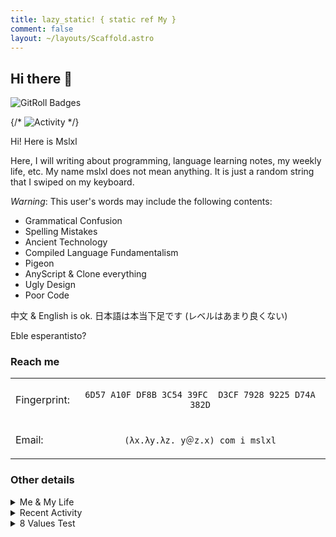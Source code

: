 ```yaml
---
title: lazy_static! { static ref My }
comment: false
layout: ~/layouts/Scaffold.astro
---
```


## Hi there 👋

![GitRoll Badges](https://gitroll.io/api/badges/profiles/v1/u9Xp8EyLvuVbaXdf99ltUYGb4k503)

{/* ![Activity](https://github-profile-summary-cards.vercel.app/api/cards/profile-details?username=mslxl) */}

Hi! Here is Mslxl


Here, I will writing about programming, language learning notes, my weekly life, etc.
My name mslxl does not mean anything. It is just a random string that I swiped on my keyboard.


*Warning*: This user's words may include the following contents:
- Grammatical Confusion
- Spelling Mistakes
- Ancient Technology
- Compiled Language Fundamentalism
- Pigeon
- AnyScript & Clone everything
- Ugly Design
- Poor Code


中文 & English is ok. <span lang="ja"> 日本語は本当下足です (レベルはあまり良くない) </span>

Eble esperantisto?



### Reach me

<center>
<table>
<tr>
<td>Fingerprint:</td>
<td>
<center>

`6D57 A10F DF8B 3C54 39FC  D3CF 7928 9225 D74A 382D`

</center>
</td>

</tr>
<tr>

<td>
Email: 
</td>

<td>
<center>

`(λx.λy.λz. y＠z.x) com i mslxl`

</center>
</td>
</tr>
</table>
</center>

### Other details

<details>
<summary>Me & My Life</summary>

Well, who am I? 

I do not know.

I am just a average guy who is trying to be a better person. 

I have no special talent, but I am always curious about everything. I am trying to be a better me, but sometimes I am lazy.

I am nothing good at, maybe coding? To myself, the term "tech geek" is an unattainable word. It's means I can create something that can be used by everyone, or something that used by no one.

I am searching for my future amidst the chaos and frog of the present. 

And I am get tired of the person with two faces.

I have a dream to be a cat, without worries or sorrows.

I hope to create a miracle that I will never forget in my life.

</details>

<details>
<summary>Recent Activity</summary>

![Activity](https://github-readme-activity-graph.vercel.app/graph?username=mslxl&theme=github-compact)
</details>

<details>

<summary>8 Values Test</summary>

![8-values test](8values.webp)
</details>